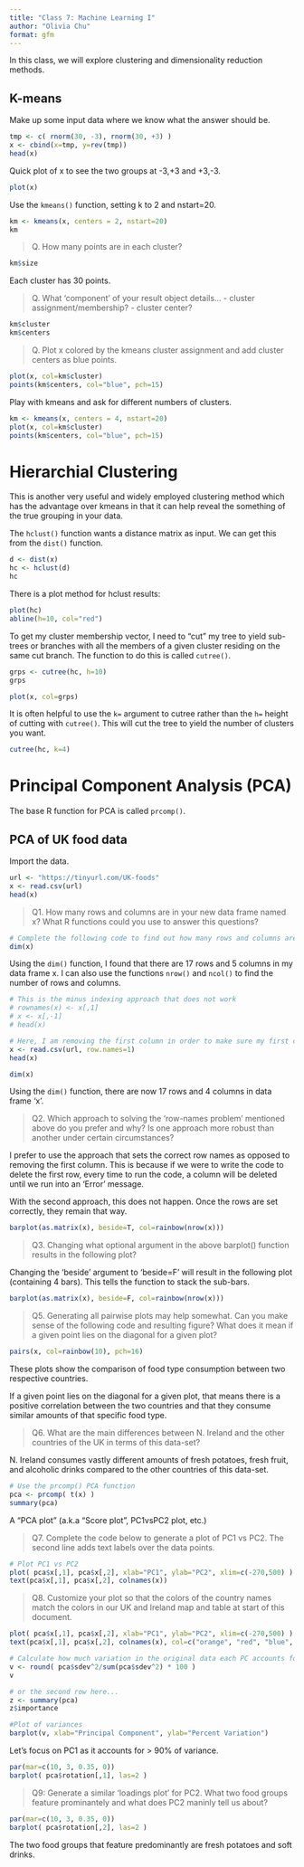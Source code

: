 ```yaml
---
title: "Class 7: Machine Learning I"
author: "Olivia Chu"
format: gfm
---
```


In this class, we will explore clustering and dimensionality reduction methods.

## K-means

Make up some input data where we know what the answer should be.

```r
tmp <- c( rnorm(30, -3), rnorm(30, +3) )
x <- cbind(x=tmp, y=rev(tmp))
head(x)
```

Quick plot of x to see the two groups at -3,+3 and +3,-3.

```r
plot(x)
```

Use the `kmeans()` function, setting k to 2 and nstart=20.

```r
km <- kmeans(x, centers = 2, nstart=20)
km
```

> Q. How many points are in each cluster?

```r
km$size
```

Each cluster has 30 points.

> Q. What 'component' of your result object details...
      - cluster assignment/membership?
      - cluster center?
      
```r
km$cluster
km$centers
```

> Q. Plot x colored by the kmeans cluster assignment and add cluster centers as blue points.

```r
plot(x, col=km$cluster)
points(km$centers, col="blue", pch=15)
```

Play with kmeans and ask for different numbers of clusters.

```r
km <- kmeans(x, centers = 4, nstart=20)
plot(x, col=km$cluster)
points(km$centers, col="blue", pch=15)
```

# Hierarchial Clustering

This is another very useful and widely employed clustering method which has the advantage over kmeans in that it can help reveal the something of the true grouping in your data.

The `hclust()` function wants a distance matrix as input. We can get this from the `dist()` function.

```r
d <- dist(x)
hc <- hclust(d)
hc
```

There is a plot method for hclust results:

```r
plot(hc)
abline(h=10, col="red")
```

To get my cluster membership vector, I need to "cut" my tree to yield sub-trees or branches with all the members of a given cluster residing on the same cut branch. The function to do this is called `cutree()`.

```r
grps <- cutree(hc, h=10)
grps
```

```r
plot(x, col=grps)
```

It is often helpful to use the `k=` argument to cutree rather than the `h=` height of cutting with `cutree()`. This will cut the tree to yield the number of clusters you want.

```r
cutree(hc, k=4)
```

# Principal Component Analysis (PCA)

The base R function for PCA is called `prcomp()`.

## PCA of UK food data

Import the data.

```r
url <- "https://tinyurl.com/UK-foods"
x <- read.csv(url)
head(x)
```

> Q1. How many rows and columns are in your new data frame named x? What R functions could you use to answer this questions?

```r
# Complete the following code to find out how many rows and columns are in x?
dim(x)
```

Using the `dim()` function, I found that there are 17 rows and 5 columns in my data frame x. I can also use the functions `nrow()` and `ncol()` to find the number of rows and columns.

```r
# This is the minus indexing approach that does not work
# rownames(x) <- x[,1]
# x <- x[,-1]
# head(x)

# Here, I am removing the first column in order to make sure my first column is "England" and not the food groups.
x <- read.csv(url, row.names=1)
head(x)
```

```r
dim(x)
```

Using the `dim()` function, there are now 17 rows and 4 columns in data frame 'x'.

> Q2. Which approach to solving the ‘row-names problem’ mentioned above do you prefer and why? Is one approach more robust than another under certain circumstances?

I prefer to use the approach that sets the correct row names as opposed to removing the first column. This is because if we were to write the code to delete the first row, every time to run the code, a column will be deleted until we run into an 'Error' message.

With the second approach, this does not happen. Once the rows are set correctly, they remain that way.

```r
barplot(as.matrix(x), beside=T, col=rainbow(nrow(x)))
```

> Q3. Changing what optional argument in the above barplot() function results in the following plot?

Changing the 'beside' argument to 'beside=F' will result in the following plot (containing 4 bars). This tells the function to stack the sub-bars.

```r
barplot(as.matrix(x), beside=F, col=rainbow(nrow(x)))
```

> Q5. Generating all pairwise plots may help somewhat. Can you make sense of the following code and resulting figure? What does it mean if a given point lies on the diagonal for a given plot?

```r
pairs(x, col=rainbow(10), pch=16)
```

These plots show the comparison of food type consumption between two respective countries. 

If a given point lies on the diagonal for a given plot, that means there is a positive correlation between the two countries and that they consume similar amounts of that specific food type.

> Q6. What are the main differences between N. Ireland and the other countries of the UK in terms of this data-set?

N. Ireland consumes vastly different amounts of fresh potatoes, fresh fruit, and alcoholic drinks compared to the other countries of this data-set.

```r
# Use the prcomp() PCA function
pca <- prcomp( t(x) )
summary(pca)
```

A "PCA plot" (a.k.a "Score plot", PC1vsPC2 plot, etc.)

> Q7. Complete the code below to generate a plot of PC1 vs PC2. The second line adds text labels over the data points.

```r
# Plot PC1 vs PC2
plot( pca$x[,1], pca$x[,2], xlab="PC1", ylab="PC2", xlim=c(-270,500) )
text(pca$x[,1], pca$x[,2], colnames(x))
```

> Q8. Customize your plot so that the colors of the country names match the colors in our UK and Ireland map and table at start of this document.

```r
plot( pca$x[,1], pca$x[,2], xlab="PC1", ylab="PC2", xlim=c(-270,500) )
text(pca$x[,1], pca$x[,2], colnames(x), col=c("orange", "red", "blue", "darkgreen"))
```

```r
# Calculate how much variation in the original data each PC accounts for
v <- round( pca$sdev^2/sum(pca$sdev^2) * 100 )
v
```

```r
# or the second row here...
z <- summary(pca)
z$importance
```

```r
#Plot of variances
barplot(v, xlab="Principal Component", ylab="Percent Variation")
```

Let's focus on PC1 as it accounts for > 90% of variance.

```r
par(mar=c(10, 3, 0.35, 0))
barplot( pca$rotation[,1], las=2 )
```

> Q9: Generate a similar ‘loadings plot’ for PC2. What two food groups feature prominantely and what does PC2 maninly tell us about?

```r
par(mar=c(10, 3, 0.35, 0))
barplot( pca$rotation[,2], las=2 )
```

The two food groups that feature predominantly are fresh potatoes and soft drinks. 

    
    
    
    
    
